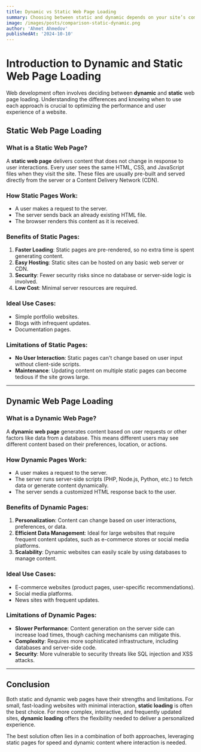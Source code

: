 ```yaml
---
title: Dynamic vs Static Web Page Loading
summary: Choosing between static and dynamic depends on your site’s complexity, content update frequency, and the need for personalization.
image: /images/posts/comparison-static-dynamic.png
author: 'Ahmet Ahmedov'
publishedAt: '2024-10-10'
---
```


# Introduction to Dynamic and Static Web Page Loading

Web development often involves deciding between **dynamic** and **static** web page loading. Understanding the differences and knowing when to use each approach is crucial to optimizing the performance and user experience of a website.

## Static Web Page Loading

### What is a Static Web Page?
A **static web page** delivers content that does not change in response to user interactions. Every user sees the same HTML, CSS, and JavaScript files when they visit the site. These files are usually pre-built and served directly from the server or a Content Delivery Network (CDN).

### How Static Pages Work:
- A user makes a request to the server.
- The server sends back an already existing HTML file.
- The browser renders this content as it is received.

### Benefits of Static Pages:
1. **Faster Loading**: Static pages are pre-rendered, so no extra time is spent generating content.
2. **Easy Hosting**: Static sites can be hosted on any basic web server or CDN.
3. **Security**: Fewer security risks since no database or server-side logic is involved.
4. **Low Cost**: Minimal server resources are required.

### Ideal Use Cases:
- Simple portfolio websites.
- Blogs with infrequent updates.
- Documentation pages.

### Limitations of Static Pages:
- **No User Interaction**: Static pages can't change based on user input without client-side scripts.
- **Maintenance**: Updating content on multiple static pages can become tedious if the site grows large.

---

## Dynamic Web Page Loading

### What is a Dynamic Web Page?
A **dynamic web page** generates content based on user requests or other factors like data from a database. This means different users may see different content based on their preferences, location, or actions.

### How Dynamic Pages Work:
- A user makes a request to the server.
- The server runs server-side scripts (PHP, Node.js, Python, etc.) to fetch data or generate content dynamically.
- The server sends a customized HTML response back to the user.

### Benefits of Dynamic Pages:
1. **Personalization**: Content can change based on user interactions, preferences, or data.
2. **Efficient Data Management**: Ideal for large websites that require frequent content updates, such as e-commerce stores or social media platforms.
3. **Scalability**: Dynamic websites can easily scale by using databases to manage content.

### Ideal Use Cases:
- E-commerce websites (product pages, user-specific recommendations).
- Social media platforms.
- News sites with frequent updates.

### Limitations of Dynamic Pages:
- **Slower Performance**: Content generation on the server side can increase load times, though caching mechanisms can mitigate this.
- **Complexity**: Requires more sophisticated infrastructure, including databases and server-side code.
- **Security**: More vulnerable to security threats like SQL injection and XSS attacks.

---

## Conclusion

Both static and dynamic web pages have their strengths and limitations. For small, fast-loading websites with minimal interaction, **static loading** is often the best choice. For more complex, interactive, and frequently updated sites, **dynamic loading** offers the flexibility needed to deliver a personalized experience.

The best solution often lies in a combination of both approaches, leveraging static pages for speed and dynamic content where interaction is needed.

